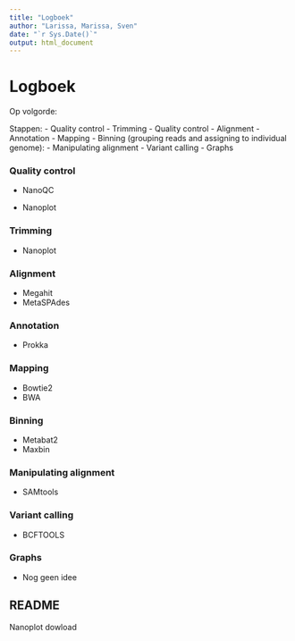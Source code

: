 ```yaml
---
title: "Logboek"
author: "Larissa, Marissa, Sven"
date: "`r Sys.Date()`"
output: html_document
---
```


# Logboek
Op volgorde:

Stappen:
- Quality control
- Trimming
- Quality control
- Alignment
- Annotation
- Mapping
- Binning (grouping reads and assigning to individual genome):
- Manipulating alignment
- Variant calling
- Graphs

### Quality control

- NanoQC

- Nanoplot

### Trimming

- Nanoplot

### Alignment

- Megahit
- MetaSPAdes

### Annotation

- Prokka

### Mapping

- Bowtie2 
- BWA 

### Binning

- Metabat2
- Maxbin

### Manipulating alignment

- SAMtools 

### Variant calling

- BCFTOOLS 

### Graphs

- Nog geen idee

## README 

Nanoplot dowload